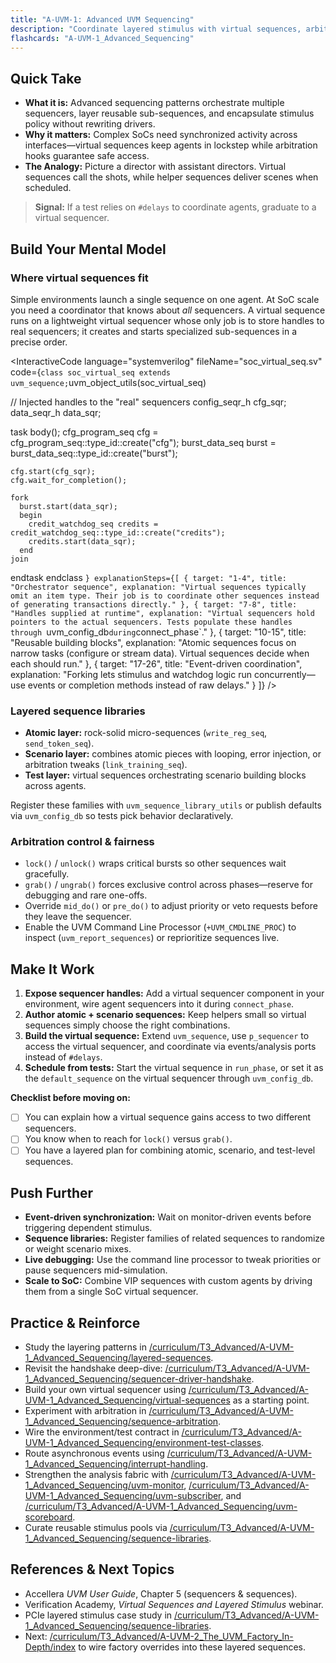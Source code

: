 ```yaml
---
title: "A-UVM-1: Advanced UVM Sequencing"
description: "Coordinate layered stimulus with virtual sequences, arbitration hooks, and reusable sequence libraries across complex UVM testbenches."
flashcards: "A-UVM-1_Advanced_Sequencing"
---
```



## Quick Take
- **What it is:** Advanced sequencing patterns orchestrate multiple sequencers, layer reusable sub-sequences, and encapsulate stimulus policy without rewriting drivers.
- **Why it matters:** Complex SoCs need synchronized activity across interfaces—virtual sequences keep agents in lockstep while arbitration hooks guarantee safe access.
- **The Analogy:** Picture a director with assistant directors. Virtual sequences call the shots, while helper sequences deliver scenes when scheduled.

> **Signal:** If a test relies on `#delays` to coordinate agents, graduate to a virtual sequencer.

## Build Your Mental Model
### Where virtual sequences fit
Simple environments launch a single sequence on one agent. At SoC scale you need a coordinator that knows about *all* sequencers. A virtual sequence runs on a lightweight virtual sequencer whose only job is to store handles to real sequencers; it creates and starts specialized sub-sequences in a precise order.

<InteractiveCode
  language="systemverilog"
  fileName="soc_virtual_seq.sv"
  code={`
class soc_virtual_seq extends uvm_sequence;
  `uvm_object_utils(soc_virtual_seq)

  // Injected handles to the "real" sequencers
  config_seqr_h cfg_sqr;
  data_seqr_h   data_sqr;

  task body();
    cfg_program_seq cfg = cfg_program_seq::type_id::create("cfg");
    burst_data_seq  burst = burst_data_seq::type_id::create("burst");

    cfg.start(cfg_sqr);
    cfg.wait_for_completion();

    fork
      burst.start(data_sqr);
      begin
        credit_watchdog_seq credits = credit_watchdog_seq::type_id::create("credits");
        credits.start(data_sqr);
      end
    join
  endtask
endclass
  `}
  explanationSteps={[
    { target: "1-4", title: "Orchestrator sequence", explanation: "Virtual sequences typically omit an item type. Their job is to coordinate other sequences instead of generating transactions directly." },
    { target: "7-8", title: "Handles supplied at runtime", explanation: "Virtual sequencers hold pointers to the actual sequencers. Tests populate these handles through `uvm_config_db` during `connect_phase`." },
    { target: "10-15", title: "Reusable building blocks", explanation: "Atomic sequences focus on narrow tasks (configure or stream data). Virtual sequences decide when each should run." },
    { target: "17-26", title: "Event-driven coordination", explanation: "Forking lets stimulus and watchdog logic run concurrently—use events or completion methods instead of raw delays." }
  ]}
/>

### Layered sequence libraries
- **Atomic layer:** rock-solid micro-sequences (`write_reg_seq`, `send_token_seq`).
- **Scenario layer:** combines atomic pieces with looping, error injection, or arbitration tweaks (`link_training_seq`).
- **Test layer:** virtual sequences orchestrating scenario building blocks across agents.

Register these families with `uvm_sequence_library_utils` or publish defaults via `uvm_config_db` so tests pick behavior declaratively.

### Arbitration control & fairness
- `lock()` / `unlock()` wraps critical bursts so other sequences wait gracefully.
- `grab()` / `ungrab()` forces exclusive control across phases—reserve for debugging and rare one-offs.
- Override `mid_do()` or `pre_do()` to adjust priority or veto requests before they leave the sequencer.
- Enable the UVM Command Line Processor (`+UVM_CMDLINE_PROC`) to inspect (`uvm_report_sequences`) or reprioritize sequences live.

## Make It Work
1. **Expose sequencer handles:** Add a virtual sequencer component in your environment, wire agent sequencers into it during `connect_phase`.
2. **Author atomic + scenario sequences:** Keep helpers small so virtual sequences simply choose the right combinations.
3. **Build the virtual sequence:** Extend `uvm_sequence`, use `p_sequencer` to access the virtual sequencer, and coordinate via events/analysis ports instead of `#delays`.
4. **Schedule from tests:** Start the virtual sequence in `run_phase`, or set it as the `default_sequence` on the virtual sequencer through `uvm_config_db`.

**Checklist before moving on:**
- [ ] You can explain how a virtual sequence gains access to two different sequencers.
- [ ] You know when to reach for `lock()` versus `grab()`.
- [ ] You have a layered plan for combining atomic, scenario, and test-level sequences.

## Push Further
- **Event-driven synchronization:** Wait on monitor-driven events before triggering dependent stimulus.
- **Sequence libraries:** Register families of related sequences to randomize or weight scenario mixes.
- **Live debugging:** Use the command line processor to tweak priorities or pause sequencers mid-simulation.
- **Scale to SoC:** Combine VIP sequences with custom agents by driving them from a single SoC virtual sequencer.

## Practice & Reinforce
- Study the layering patterns in [/curriculum/T3_Advanced/A-UVM-1_Advanced_Sequencing/layered-sequences](./layered-sequences).
- Revisit the handshake deep-dive: [/curriculum/T3_Advanced/A-UVM-1_Advanced_Sequencing/sequencer-driver-handshake](./sequencer-driver-handshake).
- Build your own virtual sequencer using [/curriculum/T3_Advanced/A-UVM-1_Advanced_Sequencing/virtual-sequences](./virtual-sequences) as a starting point.
- Experiment with arbitration in [/curriculum/T3_Advanced/A-UVM-1_Advanced_Sequencing/sequence-arbitration](./sequence-arbitration).
- Wire the environment/test contract in [/curriculum/T3_Advanced/A-UVM-1_Advanced_Sequencing/environment-test-classes](./environment-test-classes).
- Route asynchronous events using [/curriculum/T3_Advanced/A-UVM-1_Advanced_Sequencing/interrupt-handling](./interrupt-handling).
- Strengthen the analysis fabric with [/curriculum/T3_Advanced/A-UVM-1_Advanced_Sequencing/uvm-monitor](./uvm-monitor), [/curriculum/T3_Advanced/A-UVM-1_Advanced_Sequencing/uvm-subscriber](./uvm-subscriber), and [/curriculum/T3_Advanced/A-UVM-1_Advanced_Sequencing/uvm-scoreboard](./uvm-scoreboard).
- Curate reusable stimulus pools via [/curriculum/T3_Advanced/A-UVM-1_Advanced_Sequencing/sequence-libraries](./sequence-libraries).

## References & Next Topics
- Accellera *UVM User Guide*, Chapter 5 (sequencers & sequences).
- Verification Academy, *Virtual Sequences and Layered Stimulus* webinar.
- PCIe layered stimulus case study in [/curriculum/T3_Advanced/A-UVM-1_Advanced_Sequencing/sequence-libraries](./sequence-libraries).
- Next: [/curriculum/T3_Advanced/A-UVM-2_The_UVM_Factory_In-Depth/index](../A-UVM-2_The_UVM_Factory_In-Depth/index) to wire factory overrides into these layered sequences.
